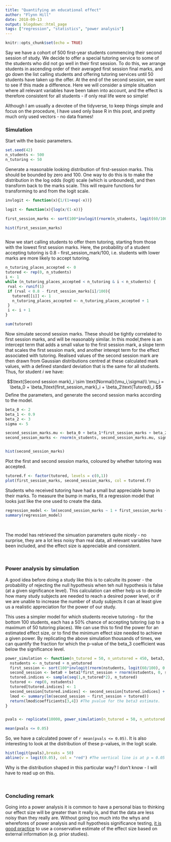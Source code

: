 ```yaml
---
title: "Quantifying an educational effect"
author: "Flynn Hill"
date: 2018-09-13
output: blogdown::html_page
tags: ["regression", "statistics", "power analysis"]
---
```


```r
knitr::opts_chunk$set(echo = TRUE)
```

Say we have a cohort of 500 first-year students commencing their second session of study. We decide to offer a special tutoring service to some of the students who did not go well in their first session. To do this, we arrange students in ascending order of their averaged first session final marks, and go down the list calling students and offering tutoring services until 50 students have taken up the offer. At the end of the second session, we want to see if this made a difference. Here we will consider a simple situation where all relevant variables have been taken into account, and the effect is therefore consistent for all students - if only real life were so simple!

Although I am usually a devotee of the tidyverse, to keep things simple and focus on the procedure, I have used only base R in this post, and pretty much only used vectors - no data frames!

### Simulation

Start with the basic parameters.

```r
set.seed(42)
n_students <- 500
n_tutoring <- 50
```


Generate a reasonable looking distribution of first-session marks. This should be bounded by zero and 100. One way to do this is to make the distribution in the log odds (logit) scale (which is unbounded), and then transform back to the marks scale. This will require functions for transforming to and from the logit scale.

```r

invlogit <- function(x){1/(1+exp(-x))}

logit <- function(x){log(x/(1-x))}

first_session_marks <- sort(100*invlogit(rnorm(n_students, logit(60/100), 0.7)))

hist(first_session_marks)



```

Now we start calling students to offer them tutoring, starting from those with the lowest first session marks. Here, the probability of a student accepting tutoring is 0.8 - first_session_mark/100, i.e. students with lower marks are more likely to accept tutoring.

```r

n_tutoring_places_accepted <- 0
tutored <- rep(0, n_students)
i <- 1
while (n_tutoring_places_accepted < n_tutoring & i < n_students) {
 rval <- runif(1) 
 if (rval < 0.8 - first_session_marks[i]/100){
   tutored[[i]] <- 1
   n_tutoring_places_accepted <- n_tutoring_places_accepted + 1
 }
 i <- i + 1
}

sum(tutored)

```

Now simulate second session marks. These should be tightly correlated to first session marks, and will be reasonably similar. In this model,there is an intercept term that adds a small value to the first session mark, a slope term that scales the first session mark, and another interept term for the effect associated with tutoring. Realised values of the second session mark are then drawn from Gaussian distributions centred at these calculated mark values, with a defined standard deviation that is the same for all students. Thus, for student $i$ we have:

$$\text{Second session mark}_i \sim \text{Normal}(\mu_i,\sigma)\\ \mu_i = \beta_0 + \beta_1\text{first_session_mark}_i + \beta_2\text{Tutored}_i $$
Define the parameters, and generate the second session marks according to the model.

```r
beta_0 <- 2
beta_1 <- 0.9
beta_2 <- 3
sigma <- 5

second_session_marks.mu <- beta_0 + beta_1*first_session_marks + beta_2*tutored
second_session_marks <- rnorm(n_students, second_session_marks.mu, sigma)


hist(second_session_marks)

```

Plot the first and second session marks, coloured by whether tutoring was accepted.

```r

tutored.f <- factor(tutored, levels = c(0,1))
plot(first_session_marks, second_session_marks, col = tutored.f)

```

Students who received tutoring have had a small but appreciable bump in their marks. To measure the bump in marks, fit a regression model that looks just like the one used to create the data.

```r
regression_model <- lm(second_session_marks ~ 1 + first_session_marks + tutored)
summary(regression_model)
```

\  


The model has retrieved the simuation parameters quite nicely - no surprise, they are a lot less noisy than real data, all relevant variables have been included, and the effect size is appreciable and consistent.


\  

### Power analysis by simulation

A good idea before doing a study like this is to calculte its power - the probability of rejecting the null hypothesis when teh null hypothesis is false (at a given significance level). This calculation can either help us to decide how many study subjects are needed to reach a desired power level, or if we are unable to increase the number of study subjects it can at least give us a realistic appreciation for the power of our study.


This uses a simpler model for which students receive tutoring - for the bottom 100 students, each has a 50% chance of accepting tutoring (up to a maximum of 50 tutoring places). We can use this to find the power for an estimated effect size, or to find the minimum effect size needed to achieve a given power. By replicating the above simulation thousands of times, we can quantify the fraction for which the p-value of the beta_3 coefficient was below the significance level.



```r

power_simulation <- function(n_tutored = 50, n_untutored = 450, beta3, sigma_secondsession, beta0 = 2, beta1 = 0.9){
  nstudents <- n_tutored + n_untutored 
  first_session <- sort(100*invlogit(rnorm(nstudents, logit(60/100), 0.7)))  
  second_session <- beta0 + beta1*first_session + rnorm(nstudents, 0, sigma_secondsession)
  tutored.indices <- sample(seq(1,n_tutored*2), n_tutored)
  tutored <- rep(0, nstudents)
  tutored[tutored.indices] <- 1
  second_session[tutored.indices] <- second_session[tutored.indices] + beta3
  lmod <- summary(lm(second_session ~ first_session + tutored))
  return(lmod$coefficients[3,4]) #The pvalue for the beta3 estimate.
}


pvals <- replicate(10000, power_simulation(n_tutored = 50, n_untutored = 450, beta3 = 2.4, sigma_secondsession = 5))

mean(pvals <= 0.05)


```


So, we have a calculated power of `r mean(pvals <= 0.05)`. It is also interesting to look at the distribution of these p-values, in the logit scale.

```r
hist(logit(pvals),breaks = 50)
abline(v = logit(0.05), col = "red") #The vertical line is at p = 0.05
```

Why is the distribution shaped in this particular way? I don't know - I will have to read up on this.

\ 

### Concluding remark


Going into a power analysis it is common to have a personal bias to thinking our effect size will be greater than it really is, and that the data are less noisy than they really are. Without going too much into the whys and wherefores of power analysis and null hypothesis significance testing, [it is good practice](http://www.stat.columbia.edu/~gelman/research/published/PPS551642_REV2.pdf) to use a conservative estimate of the effect size based on external information (e.g. prior studies).


\  

